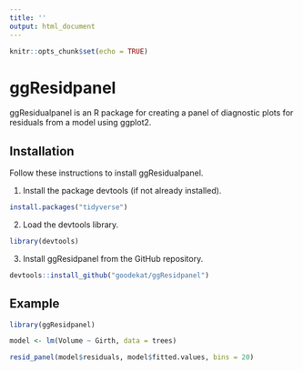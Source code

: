 ```yaml
---
title: ''
output: html_document
---
```


```r
knitr::opts_chunk$set(echo = TRUE)
```

# ggResidpanel

ggResidualpanel is an R package for creating a panel of diagnostic plots for residuals from a model using ggplot2.

## Installation

Follow these instructions to install ggResidualpanel.

1. Install the package devtools (if not already installed).

```r
install.packages("tidyverse")
```

2. Load the devtools library.

```r
library(devtools)
```

3. Install ggResidpanel from the GitHub repository.

```r
devtools::install_github("goodekat/ggResidpanel")
```


## Example

```r
library(ggResidpanel)

model <- lm(Volume ~ Girth, data = trees)

resid_panel(model$residuals, model$fitted.values, bins = 20)
```
